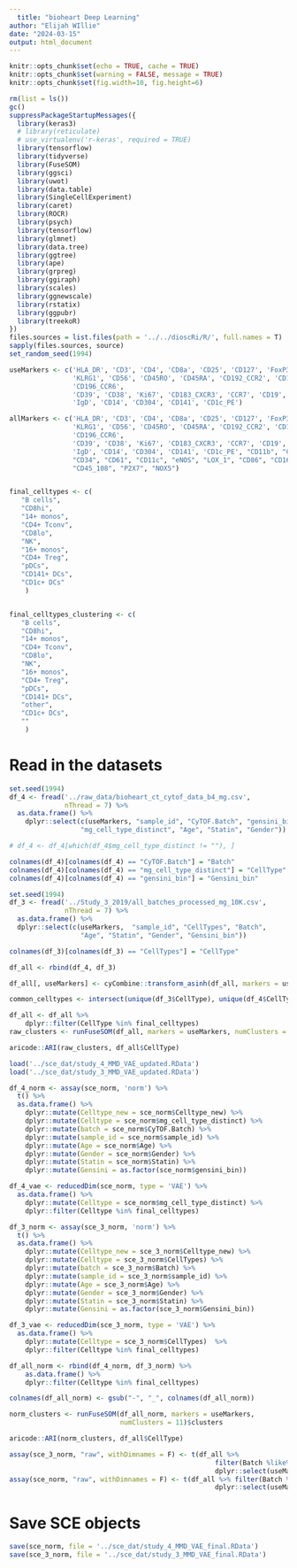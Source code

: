 ```yaml
---
  title: "bioheart Deep Learning"
author: "Elijah WIllie"
date: "2024-03-15"
output: html_document
---
```

  
```r
knitr::opts_chunk$set(echo = TRUE, cache = TRUE)
knitr::opts_chunk$set(warning = FALSE, message = TRUE) 
knitr::opts_chunk$set(fig.width=10, fig.height=6) 
```

```r
rm(list = ls())
gc()
suppressPackageStartupMessages({
  library(keras3)
  # library(reticulate)
  # use_virtualenv('r-keras', required = TRUE)
  library(tensorflow)
  library(tidyverse)
  library(FuseSOM)
  library(ggsci)
  library(uwot)
  library(data.table)
  library(SingleCellExperiment)
  library(caret)
  library(ROCR)
  library(psych)
  library(tensorflow)
  library(glmnet)
  library(data.tree)
  library(ggtree)
  library(ape)
  library(grpreg)
  library(ggiraph)
  library(scales)
  library(ggnewscale)
  library(rstatix)
  library(ggpubr)
  library(treekoR)
})
files.sources = list.files(path = '../../dioscRi/R/', full.names = T)
sapply(files.sources, source)
set_random_seed(1994)
```

```r
useMarkers <- c('HLA_DR', 'CD3', 'CD4', 'CD8a', 'CD25', 'CD127', 'FoxP3', 'CD27',
                'KLRG1', 'CD56', 'CD45RO', 'CD45RA', 'CD192_CCR2', 'CD194_CCR4',
                'CD196_CCR6',
                'CD39', 'CD38', 'Ki67', 'CD183_CXCR3', 'CCR7', 'CD19', 'CD20',
                'IgD', 'CD14', 'CD304', 'CD141', 'CD1c_PE')

allMarkers <- c('HLA_DR', 'CD3', 'CD4', 'CD8a', 'CD25', 'CD127', 'FoxP3', 'CD27',
                'KLRG1', 'CD56', 'CD45RO', 'CD45RA', 'CD192_CCR2', 'CD194_CCR4',
                'CD196_CCR6',
                'CD39', 'CD38', 'Ki67', 'CD183_CXCR3', 'CCR7', 'CD19', 'CD20',
                'IgD', 'CD14', 'CD304', 'CD141', 'CD1c_PE', "CD11b", "CD253_TRAIL",
                "CD34", "CD61", "CD11c", "eNOS", "LOX_1", "CD86", "CD16", "CD45_106",
                "CD45_108", "P2X7", "NOX5")


final_celltypes <- c(
   "B cells",
   "CD8hi",
   "14+ monos",
   "CD4+ Tconv",
   "CD8lo",
   "NK",
   "16+ monos",
   "CD4+ Treg",
   "pDCs",
   "CD141+ DCs",
   "CD1c+ DCs"
    )


final_celltypes_clustering <- c(
   "B cells",
   "CD8hi",
   "14+ monos",
   "CD4+ Tconv",
   "CD8lo",
   "NK",
   "16+ monos",
   "CD4+ Treg",
   "pDCs",
   "CD141+ DCs",
   "other",
   "CD1c+ DCs",
   ""
    )
```

# Read in the datasets
```r
set.seed(1994)
df_4 <- fread('../raw_data/bioheart_ct_cytof_data_b4_mg.csv',
              nThread = 7) %>%
  as.data.frame() %>%
    dplyr::select(c(useMarkers, "sample_id", "CyTOF.Batch", "gensini_bin",
                  "mg_cell_type_distinct", "Age", "Statin", "Gender"))

# df_4 <- df_4[which(df_4$mg_cell_type_distinct != ""), ]

colnames(df_4)[colnames(df_4) == "CyTOF.Batch"] = "Batch"
colnames(df_4)[colnames(df_4) == "mg_cell_type_distinct"] = "CellType"
colnames(df_4)[colnames(df_4) == "gensini_bin"] = "Gensini_bin"

```

```r
set.seed(1994)
df_3 <- fread('../Study_3_2019/all_batches_processed_mg_10K.csv',
              nThread = 7) %>%
  as.data.frame() %>%
  dplyr::select(c(useMarkers,  "sample_id", "CellTypes", "Batch",
                  "Age", "Statin", "Gender", "Gensini_bin"))

colnames(df_3)[colnames(df_3) == "CellTypes"] = "CellType"
```

```r
df_all <- rbind(df_4, df_3)
```


```r
df_all[, useMarkers] <- cyCombine::transform_asinh(df_all, markers = useMarkers, derand = F)
```


```r
common_celltypes <- intersect(unique(df_3$CellType), unique(df_4$CellType))
```


```r
df_all <- df_all %>%
    dplyr::filter(CellType %in% final_celltypes)
raw_clusters <- runFuseSOM(df_all, markers = useMarkers, numClusters = 11)$clusters

aricode::ARI(raw_clusters, df_all$CellType)
```

```r
load('../sce_dat/study_4_MMD_VAE_updated.RData')
load('../sce_dat/study_3_MMD_VAE_updated.RData')
```

```r
df_4_norm <- assay(sce_norm, 'norm') %>%
  t() %>%
  as.data.frame() %>%
    dplyr::mutate(Celltype_new = sce_norm$Celltype_new) %>%
    dplyr::mutate(Celltype = sce_norm$mg_cell_type_distinct) %>%
    dplyr::mutate(batch = sce_norm$CyTOF.Batch) %>%
    dplyr::mutate(sample_id = sce_norm$sample_id) %>%
    dplyr::mutate(Age = sce_norm$Age) %>%
    dplyr::mutate(Gender = sce_norm$Gender) %>%
    dplyr::mutate(Statin = sce_norm$Statin) %>%
    dplyr::mutate(Gensini = as.factor(sce_norm$gensini_bin))

df_4_vae <- reducedDim(sce_norm, type = 'VAE') %>%
  as.data.frame() %>%
    dplyr::mutate(Celltype = sce_norm$mg_cell_type_distinct) %>%
    dplyr::filter(Celltype %in% final_celltypes)
```


```r
df_3_norm <- assay(sce_3_norm, 'norm') %>%
  t() %>%
  as.data.frame() %>%
    dplyr::mutate(Celltype_new = sce_3_norm$Celltype_new) %>%
    dplyr::mutate(Celltype = sce_3_norm$CellTypes) %>%
    dplyr::mutate(batch = sce_3_norm$Batch) %>%
    dplyr::mutate(sample_id = sce_3_norm$sample_id) %>%
    dplyr::mutate(Age = sce_3_norm$Age) %>%
    dplyr::mutate(Gender = sce_3_norm$Gender) %>%
    dplyr::mutate(Statin = sce_3_norm$Statin) %>%
    dplyr::mutate(Gensini = as.factor(sce_3_norm$Gensini_bin))

df_3_vae <- reducedDim(sce_3_norm, type = 'VAE') %>%
  as.data.frame() %>%
    dplyr::mutate(Celltype = sce_3_norm$CellTypes)  %>%
    dplyr::filter(Celltype %in% final_celltypes)
```

```r
df_all_norm <- rbind(df_4_norm, df_3_norm) %>%
    as.data.frame() %>%
    dplyr::filter(Celltype %in% final_celltypes)

colnames(df_all_norm) <- gsub("-", "_", colnames(df_all_norm))
```

```r
norm_clusters <- runFuseSOM(df_all_norm, markers = useMarkers,
                            numClusters = 11)$clusters

aricode::ARI(norm_clusters, df_all$CellType)
```

```r
assay(sce_3_norm, "raw", withDimnames = F) <- t(df_all %>% 
                                                    filter(Batch %like% "3") %>%
                                                    dplyr::select(useMarkers))
assay(sce_norm, "raw", withDimnames = F) <- t(df_all %>% filter(Batch %like% "4") %>%
                                                    dplyr::select(useMarkers))
```

# Save SCE objects
```r
save(sce_norm, file = '../sce_dat/study_4_MMD_VAE_final.RData')
save(sce_3_norm, file = '../sce_dat/study_3_MMD_VAE_final.RData')
```
